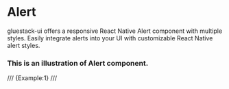# Alert

gluestack-ui offers a responsive React Native Alert component with multiple styles. Easily integrate alerts into your UI with customizable React Native alert styles.


### This is an illustration of Alert component.
/// {Example:1} ///
